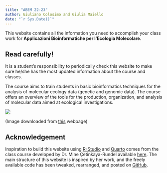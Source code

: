 ```yaml
---
title: "ABEM 22-23"
author: Giuliano Colosimo and Giulia Maiello
date: "`r Sys.Date()`"
---
```


This website contains all the information you need to accomplish your class work for **Applicazioni Bioinformatiche per l'Ecologia Molecolare**.

:::{.callout-important}

## Read carefully!

It is a student's responsibility to periodically check this website to make sure he/she has the most updated information about the course and classes.
:::

The course aims to train students in basic bioinformatics techniques for the analysis of molecular ecology data (genetic and genomic data). The course offers an overview of the tools for the production, organization, and analysis of molecular data aimed at ecological investigations.

![](images/background.jpg){fig-alt="Nucleotidi"}

(Image downloaded from [this](http://rnasefree.blogspot.com/2009/10/quantos-genes-voce-tem.html) webpage)

:::{.callout-note}

## Acknowledgement 

Inspiration to build this website using [R-Studio](https://www.rstudio.com) and [Quarto](https://quarto.org/) comes from the class course developed by Dr. Mine Çetinkaya-Rundel available [here](https://sta210-s22.github.io/website/). The main structure of this website is inspired by her work, and the freely available code has been tweaked, rearranged, and posted on [GitHub](https://github.com/GiulianoColosimo/abem_22-23). 
:::